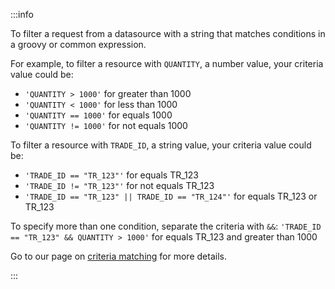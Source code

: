 

:::info
<CollapsibleSlot title="Criteria Matching" description="Criteria use groovy expressions to filter responses from the backend">

To filter a request from a datasource with a string that matches conditions in a groovy or common expression.

For example, to filter a resource with `QUANTITY`, a number value, your criteria value could be:
- `'QUANTITY > 1000'` for greater than 1000
- `'QUANTITY < 1000'` for less than 1000
- `'QUANTITY == 1000'` for equals 1000
- `'QUANTITY != 1000'` for not equals 1000

To filter a resource with `TRADE_ID`, a string value, your criteria value could be:
- `'TRADE_ID == "TR_123"'` for equals TR_123
- `'TRADE_ID != "TR_123"'` for not equals TR_123
- `'TRADE_ID == "TR_123" || TRADE_ID == "TR_124"'` for equals TR_123 or TR_123

To specify more than one condition, separate the criteria with `&&`:
`'TRADE_ID == "TR_123" && QUANTITY > 1000'` for equals TR_123 and greater than 1000

Go to our page on [criteria matching](docs/001_develop/03_client-capabilities/002_server-communications/02_criteria-matching.mdx) for more details.

</CollapsibleSlot>

:::
